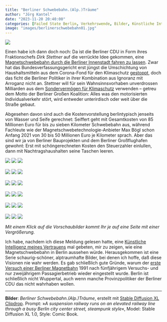 ```yaml
---
title: "Berliner Schwebebahn.(Alp.)Träume"
author: "Jörg Kantel"
date: "2023-11-20 20:40:00"
categories: [Failed State Berlin, Verkehrswende, Bilder, Künstliche Intelligenz]
image: "images/berlinerschwebebahn01.jpg"
---
```


[![](images/berlinerschwebebahn01-b.jpg)](https://www.flickr.com/photos/schockwellenreiter/53345096093/)

Einen habe ich dann doch noch: Da ist die Berliner CDU in Form ihres Fraktionschefs *Dirk Stettner* auf die verrückte Idee gekommen, eine [Magnetschwebebahn durch die Berliner Innenstadt fahren zu lassen](https://taz.de/Sondervermoegen-Klimaschutz/!5971034/). Zwar hat das Bundesverfassungsgericht erst jüngst die Umschichtung von Haushaltsmitteln aus dem Corona-Fond für den Klimaschutz [gestoppt](https://www.tagesschau.de/inland/bundesverfassungsgericht-schuldenbremse-102.html), doch das ficht die Berliner Politiker in ihrer Kombination aus Ignoranz mit Arroganz nicht an. Stettner will für sein Wahnsinnsvorhaben unverdrossen Milliarden aus dem [Sondervermögen für Klimaschutz](https://taz.de/Sondervermoegen-fuer-Klimaschutz/!5971738/) verwenden -- getreu dem Motto der Berliner Großen Koalition: Alles was den motorisierten Individualverkehr stört, wird entweder unterirdisch oder weit über die Straße gebaut.

Abgesehen davon sind auch die Kostenvorstellung berlintypisch jenseits von Wasser und Seife gerechnet: Seiffert geht mit Gesamtkosten von 85 Millionen Euro für bis zu sieben Kilometer Schwebebahn aus, während Fachleute wie der Magnetschwebetechnologie-Anbieter Max Bögl schon Anfang 2021 von 30 bis 50 Millionen Euro je Kilometer sprach. Aber das sind wir ja von Berliner Bauprojekten und dem Berliner Großflughafen gewohnt: Erst mit schöngerechneten Kosten den Steuerzahler einlullen, dann mit Nachtragshaushalten seine Taschen leeren.

[![](images/berlinerschwebebahn02.jpg)](https://www.flickr.com/photos/schockwellenreiter/53345192304/)&nbsp;[![](images/berlinerschwebebahn03.jpg)](https://www.flickr.com/photos/schockwellenreiter/53345192249/)&nbsp;[![](images/berlinerschwebebahn04.jpg)](https://www.flickr.com/photos/schockwellenreiter/53344863766/)<br /><br />
[![](images/berlinerschwebebahn05.jpg)](https://www.flickr.com/photos/schockwellenreiter/53343984612/)&nbsp;[![](images/berlinerschwebebahn06.jpg)](https://www.flickr.com/photos/schockwellenreiter/53344863346/)&nbsp;[![](images/berlinerschwebebahn07.jpg)](https://www.flickr.com/photos/schockwellenreiter/53345095343/)<br /><br />
[![](images/berlinerschwebebahn08.jpg)](https://www.flickr.com/photos/schockwellenreiter/53345095268/)&nbsp;[![](images/berlinerschwebebahn09.jpg)](https://www.flickr.com/photos/schockwellenreiter/53345095228/)&nbsp;[![](images/berlinerschwebebahn10.jpg)](https://www.flickr.com/photos/schockwellenreiter/53343984107/)<br /><br />
[![](images/berlinerschwebebahn11.jpg)](https://www.flickr.com/photos/schockwellenreiter/53345314665/)&nbsp;[![](images/berlinerschwebebahn12.jpg)](https://www.flickr.com/photos/schockwellenreiter/53345314630/)&nbsp;[![](images/berlinerschwebebahn13.jpg)](https://www.flickr.com/photos/schockwellenreiter/53345314615/)<br /><br />
[![](images/berlinerschwebebahn14.jpg)](https://www.flickr.com/photos/schockwellenreiter/53344862566/)&nbsp;[![](images/berlinerschwebebahn15.jpg)](https://www.flickr.com/photos/schockwellenreiter/53345314240/)&nbsp;[![](images/berlinerschwebebahn16.jpg)](https://www.flickr.com/photos/schockwellenreiter/53345314195/)<br /><br />
[![](images/berlinerschwebebahn17.jpg)](https://www.flickr.com/photos/schockwellenreiter/53345190754/)&nbsp;[![](images/berlinerschwebebahn18.jpg)](https://www.flickr.com/photos/schockwellenreiter/53345314155/)&nbsp;[![](images/berlinerschwebebahn19.jpg)](https://www.flickr.com/photos/schockwellenreiter/53345190379/)

*Mit einem Klick auf die Vorschaubilder kommt Ihr je auf eine Seite mit einer Vergrößerung.*

Ich habe, nachdem ich diese Meldung gelesen hatte, eine [Künstliche Intelligenz meines Vertrauens](http://cognitiones.kantel-chaos-team.de/technikgeschichte/rechnerundnetze/stablediffusion.html) mal gebeten, mir zu zeigen, wie eine Magnetschwebebahn in Berlin aussehen würde. Herausgekommen ist eine Serie schaurig-schöner, alptraumhafte Bilder, bei denen ich hoffe, daß diese Visionen nie wahr werden. Es gab schließlich gute Gründe, warum der [erste Versuch einer Berliner Magnetbahn](https://de.wikipedia.org/wiki/M-Bahn) 1991 nach fünfjährigem Versuchs- und nur zweijährigem Passagierbetrieb wieder eingestellt wurde. Berlin ist schließlich nicht Wuppertal, auch wenn manche Provinzpolitiker der Berliner CDU das nicht wahrhaben wollen.

---

**Bilder**: *Berliner Schwebebahn.(Alp.)Träume*, erstellt mit [Stable Diffusion XL Clipdrop](https://clipdrop.co/stable-diffusion). Prompt: »*A suspension railway runs on an elevated railway line through a busy Berlin city center street, steampunk style*«, Model: Stable Diffusion XL&nbsp;1.0, Style: Comic Book.
